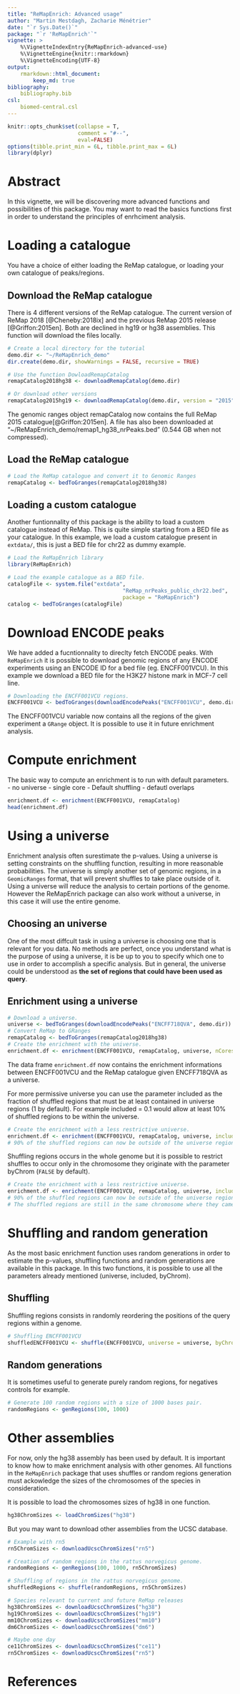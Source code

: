 ```yaml
---
title: "ReMapEnrich: Advanced usage"
author: "Martin Mestdagh, Zacharie Ménétrier"
date: "`r Sys.Date()`"
package: "`r 'ReMapEnrich'`"
vignette: >
    %\VignetteIndexEntry{ReMapEnrich-advanced-use}
    %\VignetteEngine{knitr::rmarkdown}
    %\VignetteEncoding{UTF-8}
output: 
    rmarkdown::html_document:  
        keep_md: true 
bibliography: 
    bibliography.bib
csl:
    biomed-central.csl
---
```


```r
knitr::opts_chunk$set(collapse = T, 
                      comment = "#--", 
                      eval=FALSE)
options(tibble.print_min = 6L, tibble.print_max = 6L)
library(dplyr)
```

# Abstract

In this vignette, we will be discovering more advanced functions and possibilities of this package. You may want to read the basics functions first in order to understand the principles of enrhciment analysis.

# Loading a catalogue

You have a choice of either loading the ReMap catalogue, or loading your own catalogue of peaks/regions. 


## Download the ReMap catalogue

There is 4 different versions of the ReMap catalogue.
The current version of ReMap 2018 [@Cheneby:2018ix] and the previous ReMap 2015 release [@Griffon:2015en].
Both are declined in hg19 or hg38 assemblies. This function will download the files locally. 

```r
# Create a local directory for the tutorial
demo.dir <- "~/ReMapEnrich_demo"
dir.create(demo.dir, showWarnings = FALSE, recursive = TRUE)

# Use the function DowloadRemapCatalog
remapCatalog2018hg38 <- downloadRemapCatalog(demo.dir)

# Or download other versions
remapCatalog2015hg19 <- downloadRemapCatalog(demo.dir, version = "2015", assembly = "hg19")
```

The genomic ranges object remapCatalog now contains the full ReMap 2015 catalogue[@Griffon:2015en].
A file has also been downloaded at "~/ReMapEnrich_demo/remap1_hg38_nrPeaks.bed" (0.544 GB when not compressed).

## Load the ReMap catalogue

```r
# Load the ReMap catalogue and convert it to Genomic Ranges
remapCatalog <- bedToGranges(remapCatalog2018hg38)
```



## Loading a custom catalogue

Another funtionnality  of this package is the ability to load a custom catalogue instead of ReMap. This is quite simple starting from a BED file as your catalogue.
In this example, we load a custom catalogue present in `extdata/`, this is just a BED file for chr22 as dummy example. 

```r
# Load the ReMapEnrich library
library(ReMapEnrich) 

# Load the example catalogue as a BED file.
catalogFile <- system.file("extdata",
                                    "ReMap_nrPeaks_public_chr22.bed",
                                    package = "ReMapEnrich")
catalog <- bedToGranges(catalogFile)
```



# Download ENCODE peaks

We have added a fucntionnality to direclty fetch ENCODE peaks. With `ReMapEnrich` it is possible to download genomic regions of any ENCODE experiments using an ENCODE ID for a bed file (eg. ENCFF001VCU). In this example we download a BED file for the H3K27 histone mark in MCF-7 cell line. 

```r
# Downloading the ENCFF001VCU regions.
ENCFF001VCU <- bedToGranges(downloadEncodePeaks("ENCFF001VCU", demo.dir))
```

The ENCFF001VCU variable now contains all the regions of the given experiment a `GRange` object. It is possible to use it in future enrichment analysis.

# Compute enrichment

The basic way to compute an enrichment is to run with default parameters.
- no universe
- single core
- Default shuffling
- defautl overlaps

```r
enrichment.df <- enrichment(ENCFF001VCU, remapCatalog)
head(enrichment.df)
```


# Using a universe

Enrichment analysis often surestimate the p-values. Using a universe is setting constraints on the shuffling function, resulting in more reasonable probabilities.
The universe is simply another set of genomic regions, in a `GeomicRanges` format, that will prevent shuffles to take place outside of it. Using a universe will reduce the analysis to certain portions of the genome. 
However the ReMapEnrich package can also work without a universe, in this case it will use the entire genome. 

## Choosing an universe

One of the most diffcult task in using a universe is choosing one that is relevant for you data. No methods are perfect, once you understand what is the purpose of using a universe, it is be up to you to specify which one to use in order to accomplish a specific analysis.
But in general, the universe could be understood as **the set of regions that could have been used as query**.

## Enrichment using a universe

```r
# Download a universe.
universe <- bedToGranges(downloadEncodePeaks("ENCFF718QVA", demo.dir))
# Convert ReMap to GRanges
remapCatalog <- bedToGranges(remapCatalog2018hg38)
# Create the enrichment with the universe.
enrichment.df <- enrichment(ENCFF001VCU, remapCatalog, universe, nCores=2)
```

The data frame `enrichment.df` now contains the enrichment informations between ENCFF001VCU and the ReMap catalogue given ENCFF718QVA as a universe.

For more permissive universe you can use the parameter included as the fraction of shuffled regions that must be at least contained in universe regions (1 by default). For example included = 0.1 would allow at least 10% of shuffled regions to be within the universe. 

```r
# Create the enrichment with a less restrictive universe.
enrichment.df <- enrichment(ENCFF001VCU, remapCatalog, universe, included = 0.1, nCores=2)
# 90% of the shuffled regions can now be outside of the universe regions.
```

Shuffling regions occurs in the whole genome but it is possible to restrict shuffles to occur only in the chromosome they originate with the parameter byChrom (`FALSE` by default).

```r
# Create the enrichment with a less restrictive universe.
enrichment.df <- enrichment(ENCFF001VCU, remapCatalog, universe, included = 0.1, byChrom = TRUE, nCores=2)
# 90% of the shuffled regions can now be outside of the universe regions.
# The shuffled regions are still in the same chromosome where they came from.
```

# Shuffling and random generation

As the most basic enrichment function uses random generations in order to estimate the p-values, shuffling functions and random generations are available in this package.
In this two functions, it is possible to use all the parameters already mentioned (universe, included, byChrom).

## Shuffling

Shuffling regions consists in randomly reordering the positions of the query regions within a genome.

```r
# Shuffling ENCFF001VCU
shuffledENCFF001VCU <- shuffle(ENCFF001VCU, universe = universe, byChrom = TRUE)
```

## Random generations

It is sometimes useful to generate purely random regions, for negatives controls for example.

```r
# Generate 100 random regions with a size of 1000 bases pair.
randomRegions <- genRegions(100, 1000)
```

# Other assemblies

For now, only the hg38 assembly has been used by default. It is important to know how to make enrichment analysis with other genomes. All functions in the `ReMapEnrich` package that uses shuffles or random regions generation must ackowledge the sizes of the chromosomes of the species in consideration.

It is possible to load the chromosomes sizes of hg38 in one function.

```r
hg38ChromSizes <- loadChromSizes("hg38")
```

But you may want to download other assemblies from the UCSC database.

```r
# Example with rn5
rn5ChromSizes <- downloadUcscChromSizes("rn5")

# Creation of random regions in the rattus norvegicus genome.
randomRegions <- genRegions(100, 1000, rn5ChromSizes)

# Shuffling of regions in the rattus norvegicus genome.
shuffledRegions <- shuffle(randomRegions, rn5ChromSizes)

# Species relevant to current and future ReMap releases
hg38ChromSizes <- downloadUcscChromSizes("hg38")
hg19ChromSizes <- downloadUcscChromSizes("hg19")
mm10ChromSizes <- downloadUcscChromSizes("mm10")
dm6ChromSizes <- downloadUcscChromSizes("dm6")

# Maybe one day
ce11ChromSizes <- downloadUcscChromSizes("ce11")
rn5ChromSizes <- downloadUcscChromSizes("rn5")

```

# References
